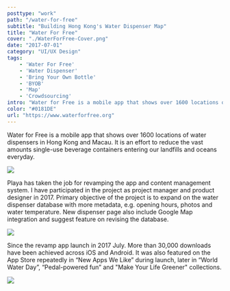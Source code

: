 ```yaml
---
posttype: "work"
path: "/water-for-free"
subtitle: "Building Hong Kong's Water Dispenser Map"
title: "Water For Free"
cover: "./WaterForFree-Cover.png"
date: "2017-07-01"
category: "UI/UX Design"
tags: 
    - 'Water For Free'
    - 'Water Dispenser'
    - 'Bring Your Own Bottle'
    - 'BYOB'
    - 'Map'
    - 'Crowdsourcing'
intro: "Water for Free is a mobile app that shows over 1600 locations of water dispensers in Hong Kong and Macau. It is an effort to reduce the vast amounts single-use beverage containers entering our landfills and oceans everyday."
color: "#0181DE"
url: "https://www.waterforfree.org"
---
```


Water for Free is a mobile app that shows over 1600 locations of water dispensers in Hong Kong and Macau. It is an effort to reduce the vast amounts single-use beverage containers entering our landfills and oceans everyday.

![](./Compare.png)

Playa has taken the job for revamping the app and content management system. I have participated in the project as project manager and product designer in 2017. Primary objective of the project is to expand on the water dispenser database with more metadata, e.g. opening hours, photos and water temperature. New dispenser page also include Google Map integration and suggest feature on revising the database.

![](./W4F3.png)

Since the revamp app launch in 2017 July. More than 30,000 downloads have been achieved across iOS and Android. It was also featured on the App Store repeatedly in “New Apps We Like” during launch, later in “World Water Day”, “Pedal-powered fun” and "Make Your Life Greener" collections.

![](./W4F-AppStore.png)

